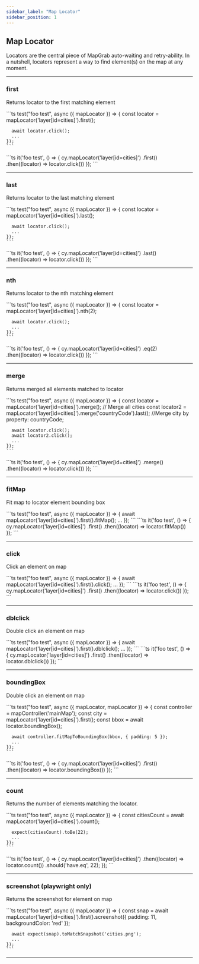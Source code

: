 ```yaml
---
sidebar_label: "Map Locator"
sidebar_position: 1
---
```


## Map Locator

Locators are the central piece of MapGrab auto-waiting and retry-ability. In a nutshell, locators represent a way to find element(s) on the map at any moment.

--------



### first
Returns locator to the first matching element

<Tabs>
  <TabItem value="playwright" label="playwright" default>
    ```ts
    test("foo test", async ({ mapLocator }) => {
      const locator = mapLocator('layer[id=cities]').first();

      await locator.click();
      ...
    });
    ```

  </TabItem>
  <TabItem value="cypress" label="cypress">
    ```ts
    it('foo test', () => {
      cy.mapLocator('layer[id=cities]')
        .first<MapLocator>()
        .then((locator) => locator.click())
    });
    ```

  </TabItem>
</Tabs>

--------

### last
Returns locator to the last matching element

<Tabs>
  <TabItem value="playwright" label="playwright" default>
    ```ts
    test("foo test", async ({ mapLocator }) => {
      const locator = mapLocator('layer[id=cities]').last();

      await locator.click();
      ...
    });
    ```

  </TabItem>
  <TabItem value="cypress" label="cypress">
    ```ts
    it('foo test', () => {
      cy.mapLocator('layer[id=cities]')
        .last<MapLocator>()
        .then((locator) => locator.click())
    });
    ```

  </TabItem>
</Tabs>

--------

### nth
Returns locator to the nth matching element

<Tabs>
  <TabItem value="playwright" label="playwright" default>
    ```ts
    test("foo test", async ({ mapLocator }) => {
      const locator = mapLocator('layer[id=cities]').nth(2);

      await locator.click();
      ...
    });
    ```

  </TabItem>
  <TabItem value="cypress" label="cypress">
    ```ts
    it('foo test', () => {
      cy.mapLocator('layer[id=cities]')
        .eq<MapLocator>(2)
        .then((locator) => locator.click())
    });
    ```

  </TabItem>
</Tabs>

--------

### merge
Returns merged all elements matched to locator

<Tabs>
  <TabItem value="playwright" label="playwright" default>
    ```ts
    test("foo test", async ({ mapLocator }) => {
      const locator = mapLocator('layer[id=cities]').merge(); // Merge all cities
      const locator2 = mapLocator('layer[id=cities]').merge('countryCode').last(); //Merge city by property: countryCode;

      await locator.click();
      await locator2.click();
      ...
    });
    ```

  </TabItem>
  <TabItem value="cypress" label="cypress">
    ```ts
    it('foo test', () => {
      cy.mapLocator('layer[id=cities]')
        .merge()
        .then((locator) => locator.click())
    });
    ```

  </TabItem>
</Tabs>

--------

### fitMap
Fit map to locator element bounding box

<Tabs>
  <TabItem value="playwright" label="playwright" default>
    ```ts
    test("foo test", async ({ mapLocator }) => {
      await mapLocator('layer[id=cities]').first().fitMap();
      ...
    });
    ```

  </TabItem>
  <TabItem value="cypress" label="cypress">
    ```ts
    it('foo test', () => {
      cy.mapLocator('layer[id=cities]')
        .first()
        .then((locator) => locator.fitMap())
    });
    ```

  </TabItem>
</Tabs>

--------

### click
Click an element on map

<Tabs>
  <TabItem value="playwright" label="playwright" default>
    ```ts
    test("foo test", async ({ mapLocator }) => {
      await mapLocator('layer[id=cities]').first().click();
      ...
    });
    ```

  </TabItem>
  <TabItem value="cypress" label="cypress">
    ```ts
    it('foo test', () => {
      cy.mapLocator('layer[id=cities]')
        .first()
        .then((locator) => locator.click())
    });
    ```

  </TabItem>
</Tabs>

--------

### dblclick
Double click an element on map

<Tabs>
  <TabItem value="playwright" label="playwright" default>
    ```ts
    test("foo test", async ({ mapLocator }) => {
      await mapLocator('layer[id=cities]').first().dblclick();
      ...
    });
    ```

  </TabItem>
  <TabItem value="cypress" label="cypress">
    ```ts
    it('foo test', () => {
      cy.mapLocator('layer[id=cities]')
        .first()
        .then((locator) => locator.dblclick())
    });
    ```

  </TabItem>
</Tabs>

--------

### boundingBox
Double click an element on map

<Tabs>
  <TabItem value="playwright" label="playwright" default>
    ```ts
    test("foo test", async ({ mapLocator, mapLocator }) => {
      const controller = mapController('mainMap');
      const city = mapLocator('layer[id=cities]').first();
      const bbox = await locator.boundingBox();

      await controller.fitMapToBoundingBox(bbox, { padding: 5 });
      ...
    });
    ```

  </TabItem>
  <TabItem value="cypress" label="cypress">
    ```ts
    it('foo test', () => {
      cy.mapLocator('layer[id=cities]')
        .first()
        .then((locator) => locator.boundingBox())
    });
    ```

  </TabItem>
</Tabs>

--------

### count
Returns the number of elements matching the locator.

<Tabs>
  <TabItem value="playwright" label="playwright" default>
    ```ts
    test("foo test", async ({ mapLocator }) => {
      const citiesCount = await mapLocator('layer[id=cities]').count();

      expect(citiesCount).toBe(22);
      ...
    });
    ```

  </TabItem>
  <TabItem value="cypress" label="cypress">
    ```ts
    it('foo test', () => {
      cy.mapLocator('layer[id=cities]')
        .then((locator) => locator.count())
        .should('have.eq', 22);
    });
    ```

  </TabItem>
</Tabs>

--------

### screenshot (playwright only)
Returns the screenshot for element on map

<Tabs>
  <TabItem value="playwright" label="playwright" default>
    ```ts
    test("foo test", async ({ mapLocator }) => {
      const snap = await mapLocator('layer[id=cities]').first().screenshot({ padding: 11, backgroundColor: 'red' });

      await expect(snap).toMatchSnapshot('cities.png');
      ...
    });
    ```

  </TabItem>
</Tabs>

--------